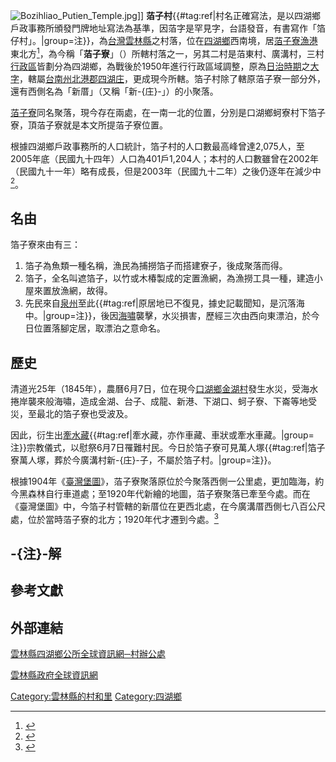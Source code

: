 {{Infobox ROC Village or Li
| Village/LiName  = 萡子
| Village/Li      = 村
| City/CountyName = 雲林縣
| DivName         = 四湖鄉
| OldName         = 萡子寮
| AreaTotal       = 4.1
| Sub             = 23
| HouseholdTotal  = 430
| YearMonth       = 2009年8月
| PopTotal        = 1,218
| Male            = 642
| Female          = 576
| Neighbors       = [[萡東村|萡東村]]、[[廣溝村|廣溝村]]{{r|四湖地圖}}<br>[[口湖鄉|口湖鄉]][[下崙村_(口湖鄉)|下崙村]]{{r|口湖地圖}}
| MapLocation     = 
| Head            = 蔡水龍{{r|村里長通訊}}
| Address         = 四湖鄉萡子村22鄰萡子寮路223號{{r|村里長通訊}}
| Phone           = 05-7721185{{r|村里長通訊}}
| Website         = https://zuhu.yunlin.gov.tw/cp.aspx?n=5351 
| DataSource      = 戶口資料：[http://sihhu.household.yunlin.gov.tw/population/population01.asp 四湖鄉戶政事務所]
}}
[[File:Bozihliao_Putien_Temple.jpg|right]]]]
'''萡子村'''{{#tag:ref|村名正確寫法，是以四湖鄉戶政事務所頒發門牌地址寫法為基準，因萡字是罕見字，台語發音，有書寫作「箔仔村」。|group=注}}，為[[台灣|台灣]][[雲林縣|雲林縣]]之村落，位在[[四湖鄉|四湖鄉]]西南境，居[[萡子寮漁港|萡子寮漁港]]東北方<ref>{{Cite web|title=Google Maps|url=https://www.google.com/maps/place/654%E9%9B%B2%E6%9E%97%E7%B8%A3%E5%9B%9B%E6%B9%96%E9%84%89%E7%AE%94%E5%AD%90%E5%AF%AE/@23.632812,120.1431512,15z/data=!3m1!4b1!4m8!1m2!2m1!1z566U5a2Q5a-u!3m4!1s0x346c1fd3745ee0e3:0x9055ce6040b032fc!8m2!3d23.632793!4d120.151906|accessdate=2020-03-04|work=Google Maps|language=zh-CN}}</ref>，為今稱「'''萡子寮'''」（{{lang-nan|po̍rh-á-liâu}}）所轄村落之一，另其二村是萡東村、廣溝村，三村[[行政區劃|行政區]]皆劃分為四湖鄉，為戰後於1950年進行行政區域調整，原為[[台灣日治時期|日治時期]]之[[大字_(行政區劃)|大字]]，轄屬[[台南州|台南州]][[北港郡|北港郡]][[四湖庄|四湖庄]]，更成現今所轄{{r|洪敏麟}}{{r|村名沿革}}。箔子村除了轄原萡子寮一部分外，還有西側名為「新厝」（又稱「新-{庄}-」）的小聚落。

[[萡子寮|萡子寮]]同名聚落，現今存在兩處，在一南一北的位置，分別是口湖鄉蚵寮村下箔子寮，頂萡子寮就是本文所提萡子寮位置{{r|四湖地圖}}{{r|口湖地圖}}{{r|第425頁}}。

根據四湖鄉戶政事務所的人口統計，箔子村的人口數最高峰曾達2,075人，至2005年底（民國九十四年）人口為401戶1,204人；本村的人口數雖曾在2002年（民國九十一年）略有成長，但是2003年（民國九十二年）之後仍逐年在減少中<ref>{{Cite web|title=村辦公處|url=https://zuhu.yunlin.gov.tw/cp.aspx?n=5351|accessdate=2020-03-04|work=zuhu.yunlin.gov.tw|language=zh-TW}}</ref>。 

==名由==
箔子寮來由有三：
#箔子為魚類一種名稱，漁民為捕撈箔子而搭建寮子，後成聚落而得{{r|第425頁}}。
#箔子，全名叫遮箔子，以竹或木椿製成的定置漁網，為漁撈工具一種，建造小屋來置放漁網，故得{{r|第448頁}}。
#先民來自[[泉州|泉州]]至此{{#tag:ref|原居地已不復見，據史記載聞知，是沉落海中。|group=注}}，後因[[海嘯|海嘯]]襲擊，水災損害，歷經三次由西向東漂泊，於今日位置落腳定居，取漂泊之意命名{{r|第448頁}}。

==歷史==
清道光25年（1845年），農曆6月7日，位在現今[[口湖鄉|口湖鄉]][[金湖村|金湖村]]發生水災，受海水捲岸襲來般海嘯，造成金湖、台子、成龍、新港、下湖口、蚵子寮、下崙等地受災，至最北的箔子寮也受波及{{r|中央社}}{{r|雲林文獻}}。

因此，衍生出[[牽水藏|牽水藏]]{{#tag:ref|牽水藏，亦作車藏、車狀或牽水車藏。|group=注}}宗教儀式，以慰祭6月7日罹難村民{{r|民俗廟會}}。今日於箔子寮可見萬人塚{{#tag:ref|箔子寮萬人塚，葬於今廣溝村新-{庄}-子，不屬於箔子村。|group=注}}{{r|雲林文獻}}。

根據1904年《[[臺灣堡圖|臺灣堡圖]]》，萡子寮聚落原位於今聚落西側一公里處，更加臨海，約今黑森林自行車道處；至1920年代新繪的地圖，萡子寮聚落已牽至今處。而在《臺灣堡圖》中，今箔子村管轄的新厝位在更西北處，在今廣溝厝西側七八百公尺處，位於當時萡子寮的北方；1920年代才遷到今處。<ref>{{Cite web|title=臺灣新舊地圖比對-臺灣堡圖(1898~1904)： 中央研究院GIS團隊編製|url=http://gissrv5.sinica.edu.tw/GoogleApp/JM20K1904_1.php|accessdate=2020-09-20|work=臺灣新舊地圖比對-臺灣堡圖(1898~1904)： 中央研究院GIS團隊編製}}</ref>

== -{注}-解 ==
{{reflist|group=注|colwidth=30em}}

== 參考文獻 ==
{{reflist|colwidth=30em|refs=

<ref name="四湖地圖">{{cite book |title=《雲林縣四湖鄉行政區域圖》（1：17,000）|chapter= |page= |author= |publisher=內政部|language=zh-tw|isbn=9860007012|year=2005}}</ref>

<ref name="口湖地圖">{{cite book |title=《雲林縣口湖鄉行政區域圖》（1：14,000）|chapter= |page= |author= |publisher=內政部|language=zh-tw|isbn=9860017050|year=2005}}</ref>

<ref name="村里長通訊">{{cite web|url=http://www.moi.gov.tw/dca/02place_005.aspx|title=村-{里}-長通訊|publisher=內政部民政司|accessdate=|language=zh-tw|deadurl=yes|archiveurl=https://web.archive.org/web/20100310193537/http://www.moi.gov.tw/dca/02place_005.aspx|archivedate=2010-03-10}}</ref>

<ref name="洪敏麟">{{cite book |title=《臺灣地名沿革》|chapter=〈台南州行政區域圖〉|author=洪敏麟|publisher=台灣省政府新聞處|language=zh-tw|date=1985年12月}}</ref>

<ref name="村名沿革">{{cite book |title=《雲林縣發展史》（上冊）|chapter=〈四湖鄉轄域村名沿革表〉|author=雲林縣發展史編纂委員會|publisher=雲林縣政府 編印|language=zh-tw|date=1997年12月}}</ref>

<ref name="第425頁">{{cite book |title=《臺灣地名辭書》〈卷九 雲林縣〉|chapter=〈四湖鄉轄域村名沿革表〉|page=第425頁|author=施添福 總編纂|publisher=國史館臺灣文獻館|language=zh-tw|year=2002}}</ref>

<ref name="第448頁">{{cite book |title=《臺灣地名辭書》〈卷九 雲林縣〉|chapter=〈四湖鄉轄域村名沿革表〉|page=第448頁|author=施添福 總編纂|publisher=國史館臺灣文獻館|language=zh-tw|year=2002}}</ref>

<ref name="中央社">{{cite news|url=http://www.cna.com.tw/localnews/specview.php?id=200707210005&area=d&spec=0002&page=03&code=85409e77913ba4de7d4b18b7fdf418da|title=口湖牽水（車藏）萬善同歸祭典 緬懷先人|publisher=中央社|accessdate=2009-09-26|language=zh-tw}}{{dead link|date=2018年4月 |bot=InternetArchiveBot |fix-attempted=yes }}</ref>

<ref name="雲林文獻">{{cite book |title=《雲林文獻》〈第41輯〉|chapter=〈金湖大水災〉|page=第154-155頁|author=|publisher=雲林縣政府民政局 編印|language=zh-tw|date=1997年12月}}</ref>

<ref name="民俗廟會">{{cite news|url=http://edu.ocac.gov.tw/local/web/Trad/Content.aspx?Para=68&Class=2&Control=3|title=民俗廟會--口湖牽水車藏|publisher=全球華文網路教育中心|accessdate=2009-09-26|language=zh-tw}}</ref>

}}

== 外部連結 ==
[https://zuhu.yunlin.gov.tw/cp.aspx?n=5351 雲林縣四湖鄉公所全球資訊網─村辦公處]

[https://www.yunlin.gov.tw/ 雲林縣政府全球資訊網]
[[Category:雲林縣的村和里|Category:雲林縣的村和里]]
[[Category:四湖鄉|Category:四湖鄉]]